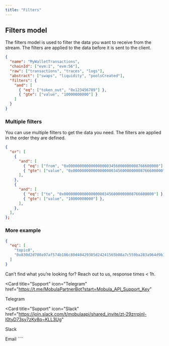 ```yaml
---
title: "Filters"
---
```


## Filters model

The filters model is used to filter the data you want to receive from the stream. The filters are applied to the data before it is sent to the client.

```json
{
  "name": "MyWalletTransactions",
  "chainId": ["evm:1", "evm:56"],
  "raw": ["transactions", "traces", "logs"],
  "abstract": ["swaps", "liquidity", "poolsCreated"],
  "filters": {
    "and": [
      { "eq": ["token_out", "0x123456789"] },
      { "gte": ["value", "10000000000"] }
    ]
  }
}
```

### Multiple filters

You can use multiple filters to get the data you need. The filters are applied in the order they are defined.

```json
{
  "or": [
    {
      "and": [
        { "eq": ["from", "0x0000000000000000003456000000008766600000"] },
        { "gte": ["value", "0x0000000000000000003456000000008766600000"] },
      ],
    },
    {
      "and": [
        { "eq": ["to", "0x0000000000000000003456000000008766600000"] },
        { "gte": ["value", "10000000000"] },
      ],
    },
  ],
};
```

### More example

```json
{
  "eq": [
    "topic0",
    "0x830d2d700a97af574b186c80d40429385d24241565b08a7c559ba283a964d9b1"
  ]
}
```

Can’t find what you’re looking for? Reach out to us, response times < 1h.

<CardGroup>

<Card
  title="Support"
  icon="Telegram"
  href="https://t.me/MobulaPartnerBot?start=Mobula_API_Support_Key"
>
  Telegram
</Card>

<Card
  title="Support"
  icon="Slack"
  href="https://join.slack.com/t/mobulaapi/shared_invite/zt-29zrrpjnl-I0tyD73sy7zKy8q~KLL3Ug"
>
  Slack
</Card>

<Card title="Need help?" icon="envelope" href="mailto:contact@mobulalabs.org">
  Email
</Card>

</CardGroup>
````
